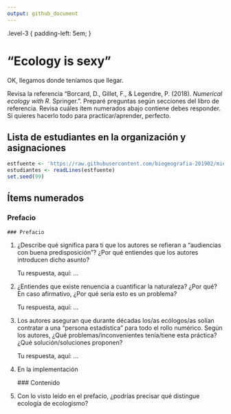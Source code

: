 ```yaml
---
output: github_document
---
```


.level-3 {
    padding-left: 5em;
}

<!-- Este .md fue generado a partir del .Rmd homónimo. Edítese el .Rmd -->

# "Ecology is sexy"

OK, llegamos donde teníamos que llegar.

Revisa la referencia "Borcard, D., Gillet, F., & Legendre, P. (2018). *Numerical ecology with R*. Springer.". Preparé preguntas según secciones del libro de referencia. Revisa cuáles ítem numerados abajo contiene debes responder. Si quieres hacerlo todo para practicar/aprender, perfecto.

## Lista de estudiantes en la organización y asignaciones

```r
estfuente <- 'https://raw.githubusercontent.com/biogeografia-201902/miembros-y-colaboradores/master/suscripciones_github.txt'
estudiantes <- readLines(estfuente)
set.seed(99)

```

## Ítems numerados

<section class="level-3">
### Prefacio
</section>

    ### Prefacio

1. ¿Describe qué significa para ti que los autores se refieran a "audiencias con buena predisposición"? ¿Por qué entiendes que los autores introducen dicho asunto?

    Tu respuesta, aquí: ...

2. ¿Entiendes que existe renuencia a cuantificar la naturaleza? ¿Por qué? En caso afirmativo, ¿Por qué sería esto es un problema?

    Tu respuesta, aquí: ...

3. Los autores aseguran que durante décadas los/as ecólogos/as solían contratar a una "persona estadística" para todo el rollo numérico. Según los autores, ¿Qué problemas/inconvenientes tenía/tiene esta práctica? ¿Qué solución/soluciones proponen?

    Tu respuesta, aquí: ...

4. En la implementación 

    ### Contenido

4. Con lo visto leído en el prefacio, ¿podrías precisar qué distingue ecología de ecologismo?